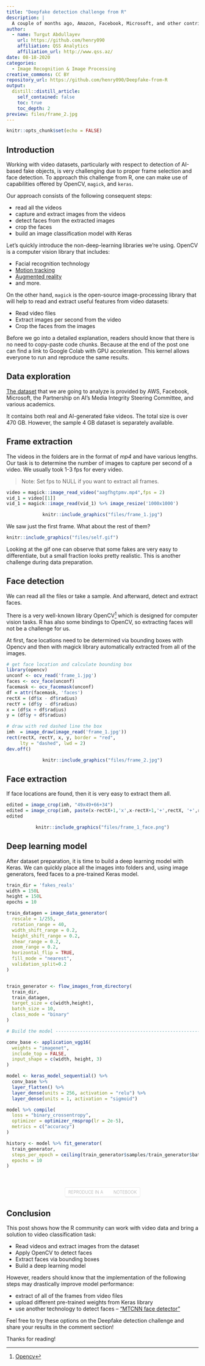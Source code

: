 ```yaml
---
title: "Deepfake detection challenge from R"
description: |
  A couple of months ago, Amazon, Facebook, Microsoft, and other contributors initiated a challenge consisting of telling apart real and AI-generated ("fake") videos. We show how to approach this challenge from R.
author:
  - name: Turgut Abdullayev 
    url: https://github.com/henry090
    affiliation: QSS Analytics
    affiliation_url: http://www.qss.az/
date: 08-18-2020
categories:
  - Image Recognition & Image Processing
creative_commons: CC BY
repository_url: https://github.com/henry090/Deepfake-from-R
output: 
  distill::distill_article:
    self_contained: false
    toc: true
    toc_depth: 2
preview: files/frame_2.jpg
---
```




<style type="text/css">
.colab-root {
    display: inline-block;
    background: rgba(255, 255, 255, 0.75);
    padding: 4px 8px;
    border-radius: 4px;
    font-size: 11px!important;
    text-decoration: none;
    color: #aaa;
    border: none;
    font-weight: 300;
    border: solid 1px rgba(0, 0, 0, 0.08);
    border-bottom-color: rgba(0, 0, 0, 0.15);
    text-transform: uppercase;
    line-height: 16px;
}
span.colab-span {
    background-image: url(https://distill.pub/2020/growing-ca/images/colab.svg);
    background-repeat: no-repeat;
    background-size: 20px;
    background-position-y: 2px;
    display: inline-block;
    padding-left: 24px;
    border-radius: 4px;
    text-decoration: none;
}
</style>

```r
knitr::opts_chunk$set(echo = FALSE)
```

## Introduction

Working with video datasets, particularly with respect to detection of AI-based fake objects, is very challenging due to proper frame selection and face detection. To approach this challenge from R, one can make use of capabilities offered by OpenCV, `magick`, and `keras`.

Our approach consists of the following consequent steps:

- read all the videos
- capture and extract images from the videos
- detect faces from the extracted images
- crop the faces
- build an image classification model with Keras

Let's quickly introduce the non-deep-learning libraries we're using. OpenCV is a computer vision library that includes:

- Facial recognition technology
- [Motion tracking](https://en.wikipedia.org/wiki/Video_tracking)
- [Augmented reality](https://en.wikipedia.org/wiki/Augmented_reality)
- and more.

On the other hand, `magick` is the open-source image-processing library that will help to read and extract useful features from video datasets:

- Read video files
- Extract images per second from the video
- Crop the faces from the images

Before we go into a detailed explanation, readers should know that there is no need to copy-paste code chunks. Because at the end of the post one can find a link to Google Colab with GPU acceleration. This kernel allows everyone to run and reproduce the same results.


## Data exploration

[The dataset](https://www.kaggle.com/c/deepfake-detection-challenge/overview/description) that we are going to analyze is provided by AWS, Facebook, Microsoft, the Partnership on AI’s Media Integrity Steering Committee, and various academics.

It contains both real and AI-generated fake videos. The total size is over 470 GB. However, the sample 4 GB dataset is separately available.

## Frame extraction

The videos in the folders are in the format of _mp4_ and have various lengths. Our task is to determine the number of images to capture per second of a video. We usually took 1-3 fps for every video.

> Note: Set fps to NULL if you want to extract all frames.

```r
video = magick::image_read_video("aagfhgtpmv.mp4",fps = 2)
vid_1 = video[[1]]
vid_1 = magick::image_read(vid_1) %>% image_resize('1000x1000')
```

<center>

```r
knitr::include_graphics("files/frame_1.jpg")
```

</center>

We saw just the first frame. What about the rest of them?

```r
knitr::include_graphics("files/self.gif")
```


Looking at the gif one can observe that some fakes are very easy to differentiate, but a small fraction looks pretty realistic. This is another challenge during data preparation.

## Face detection

We can read all the files or take a sample. And afterward, detect and extract faces. 

There is a very well-known library OpenCV^[[Opencv](https://opencv.org/)] which is designed for computer vision tasks. R has also some bindings to OpenCV, so extracting faces will not be a challenge for us.

At first, face locations need to be determined via bounding boxes with Opencv and then with magick library automatically extracted from all of the images.

```r
# get face location and calculate bounding box
library(opencv)
unconf <- ocv_read('frame_1.jpg')
faces <- ocv_face(unconf)
facemask <- ocv_facemask(unconf)
df = attr(facemask, 'faces')
rectX = (df$x - df$radius) 
rectY = (df$y - df$radius)
x = (df$x + df$radius) 
y = (df$y + df$radius)

# draw with red dashed line the box
imh  = image_draw(image_read('frame_1.jpg'))
rect(rectX, rectY, x, y, border = "red", 
     lty = "dashed", lwd = 2)
dev.off()

```

<center>

```r
knitr::include_graphics("files/frame_2.jpg")
```

</center>

## Face extraction

If face locations are found, then it is very easy to extract them all. 

```r
edited = image_crop(imh, "49x49+66+34")
edited = image_crop(imh, paste(x-rectX+1,'x',x-rectX+1,'+',rectX, '+',rectY,sep = ''))
edited
```

<center>

```r
knitr::include_graphics("files/frame_1_face.png")
```

</center>
 
 
## Deep learning model

After dataset preparation, it is time to build a deep learning model with Keras. We can quickly place all the images into folders and, using image generators, feed faces to a pre-trained Keras model. 

```r
train_dir = 'fakes_reals'
width = 150L
height = 150L
epochs = 10

train_datagen = image_data_generator(
  rescale = 1/255,
  rotation_range = 40,
  width_shift_range = 0.2,
  height_shift_range = 0.2,
  shear_range = 0.2,
  zoom_range = 0.2,
  horizontal_flip = TRUE,
  fill_mode = "nearest",
  validation_split=0.2
)


train_generator <- flow_images_from_directory(
  train_dir,                  
  train_datagen,             
  target_size = c(width,height), 
  batch_size = 10,
  class_mode = "binary"
)

# Build the model ---------------------------------------------------------

conv_base <- application_vgg16(
  weights = "imagenet",
  include_top = FALSE,
  input_shape = c(width, height, 3)
)

model <- keras_model_sequential() %>% 
  conv_base %>% 
  layer_flatten() %>% 
  layer_dense(units = 256, activation = "relu") %>% 
  layer_dense(units = 1, activation = "sigmoid")

model %>% compile(
  loss = "binary_crossentropy",
  optimizer = optimizer_rmsprop(lr = 2e-5),
  metrics = c("accuracy")
)

history <- model %>% fit_generator(
  train_generator,
  steps_per_epoch = ceiling(train_generator$samples/train_generator$batch_size),
  epochs = 10
)
```
 
<center>

<br><br> <a href="https://colab.research.google.com/drive/1Wf9aTdcC_YtigjQIYcG8zJqq2q_vpZR9?usp=sharing" class="colab-root">Reproduce in a <span class="colab-span">Notebook</span></a>

</center>

## Conclusion

This post shows how the R community can work with video data and bring a solution to video classification task:

- Read videos and extract images from the dataset
- Apply OpenCV to detect faces
- Extract faces via bounding boxes
- Build a deep learning model 

However, readers should know that the implementation of the following steps may drastically improve model performance:

- extract of all of the frames from video files
- upload different pre-trained weights from Keras library
- use another technology to detect faces -- ["MTCNN face detector"](https://github.com/ipazc/mtcnn)

Feel free to try these options on the Deepfake detection challenge and share your results in the comment section!

Thanks for reading!
